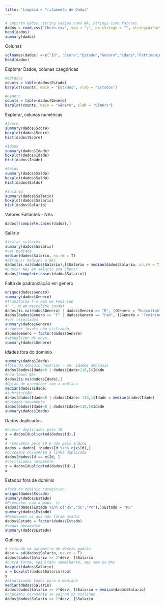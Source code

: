 ```yaml
---
title: "Limpeza e Tratamento de Dados"
---
```


```r
# importa dados, string vazias como NA, strings como fatores
dados = read.csv("Churn.csv", sep = ";", na.strings = "", stringsAsFactors = TRUE)
head(dados)
summary(dados)
```
Colunas

```r
colnames(dados) <-c("Id", "Score","Estado","Genero","Idade","Patrimonio","Saldo","Produtos","TemCartCredito","Ativo","Salario","Saiu")
head(dados)
```

Explorar Dados, colunas caegóricas

```r
#Estados
counts = table(dados$Estado)
barplot(counts, main = "Estados", xlab = "Estados")

#Genero
counts = table(dados$Genero)
barplot(counts, main = "Gênero", xlab = "Gênero")
```

Explorar, colunas numéricas

```r
#Score
summary(dados$Score)
boxplot(dados$Score)
hist(dados$Score)
```

```r
#Idade
summary(dados$Idade)
boxplot(dados$Idade)
hist(dados$Idade)
```

```r
#Saldo
summary(dados$Saldo)
boxplot(dados$Saldo)
hist(dados$Saldo)
```

```r
#Salario
summary(dados$Salario)
boxplot(dados$Salario)
hist(dados$Salario)
```

Valores Faltantes - NAs

```r
dados[!complete.cases(dados),]
```

Salário

```r
#tratar salários
summary(dados$Salario)
#ver mediana
median(dados$Salario, na.rm = T)
#atribuir mediana a NAs
dados[is.na(dados$Salario),]$Salario = median(dados$Salario, na.rm = T)
#Buscar NAs em salario pra checar
dados[!complete.cases(dados$Salario)]
```

Falta de padronização em genero

```r
unique(dados$Genero)
summary(dados$Genero)
#Transforma F e Fem em Feminino
#" ", M em masculino (moda)
dados[is.na(dados$Genero) | dados$Genero == "M", ]$Genero = "Masculino"
dados[dados$Genero == "F" | dados$Genero == "Fem", ]$Genero = "Feminino"
#ver resultados
summary(dados$Genero)
#remover levels não utilizado
dados$Genero = factor(dados$Genero)
#visualizar de novo
summary(dados$Genero)
```

Idades fora do dominio

```r
summary(dados$Idade)
#fora do dominio numérioc - ver idades anormais
dados[dados$Idade<0 | dados$Idade>110,]$Idade
#não temos NAs
dados[is.na(dados$Idade),]
#Opção de preencher com a mediana
median(dados$Idade)
#subtituição
dados[dados$Idade<0 | dados$Idade> 110,]$Idade = median(dados$Idade)
#bucamos novamente
dados[dados$Idade<0 | dados$Idade>110,]$Idade
summary(dados$Idade)
```

Dados duplicados

```r
#buscar duplicados pelo ID
x = dados[duplicated(dados$Id),]
x
# removemos pelo ID e não pelo indice
dados = dados[ !dados$Id %in% c(x$Id),]
#buscamos novamente a linha duplicada
dados[dados$Id == x$Id, ]
#verificamos novamente
x = dados[duplicated(dados$Id),]
x
```

Estados fora de dominio

```r
#fora do dominio categórico
unique(dados$Estado)
summary(dados$Estado)
#Preencher com a moda, rs
dados[!dados$Estado %in% c("RS","SC","PR"),]$Estado = "RS"
summary(dados$Estado)
#Removemos os que não foram usados
dados$Estado = factor(dados$Estado)
#vemos novamente
summary(dados$Estado)
```

Outlines

```r
# criando um parametro de desvio padrão
desv = sd(dados$Salario, na.rm = T)
dados[dados$Salario >= 2*desv, ]$Salario
#outra forma, resultado semelhante, mas sem os NAs
boxplot(dados$Salario)
x = boxplot(dados$Salario)$out
x
#atualizando todos para a mediana
median(dados$Salario)
dados[dados$Salario >= 2*desv, ]$Salario = median(dados$Salario)
#checamos novamente se sairam os outlines
dados[dados$Salario >= 2*desv, ]$Salario 
```